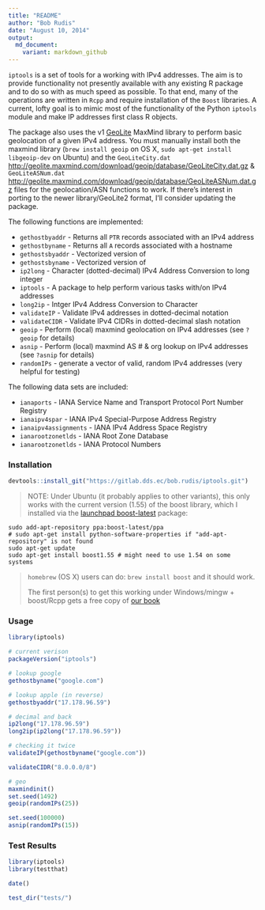 ```yaml
---
title: "README"
author: "Bob Rudis"
date: "August 10, 2014"
output:
  md_document:
    variant: markdown_github
---
```


`iptools` is a set of tools for a working with IPv4 addresses. The aim is to provide functionality not presently available with any existing R package and to do so with as much speed as possible. To that end, many of the operations are written in `Rcpp` and require installation of the `Boost` libraries. A current, lofty goal is to mimic most of the functionality of the Python `iptools` module and make IP addresses first class R objects.

The package also uses the v1 [GeoLite](http://dev.maxmind.com/geoip/legacy/geolite/) MaxMind library to perform basic geolocation of a given IPv4 address. You must manually install both the maxmind library (`brew install geoip` on OS X, `sudo apt-get install libgeoip-dev` on Ubuntu) and the `GeoLiteCity.dat` [http://geolite.maxmind.com/download/geoip/database/GeoLiteCity.dat.gz](http://geolite.maxmind.com/download/geoip/database/GeoLiteCity.dat.gz) & `GeoLiteASNum.dat`  [http://geolite.maxmind.com/download/geoip/database/GeoLiteASNum.dat.gz](http://geolite.maxmind.com/download/geoip/database/GeoLiteASNum.dat.gz) files for the geolocation/ASN functions to work. If there's interest in porting to the newer \code{libmaxminddb} library/GeoLite2 format, I'll consider updating the package.

The following functions are implemented:

- `gethostbyaddr` - Returns all `PTR` records associated with an IPv4 address
- `gethostbyname` - Returns all `A` records associated with a hostname
- `gethostsbyaddr` - Vectorized version of \code{gethostbyaddr}
- `gethostsbyname` - Vectorized version of \code{gethostbyname}
- `ip2long` - Character (dotted-decimal) IPv4 Address Conversion to long integer
- `iptools` - A package to help perform various tasks with/on IPv4 addresses
- `long2ip` - Intger IPv4 Address Conversion to Character
- `validateIP` - Validate IPv4 addresses in dotted-decimal notation
- `validateCIDR` - Validate IPv4 CIDRs in dotted-decimal slash notation
- `geoip` - Perform (local) maxmind geolocation on IPv4 addresses (see `?geoip` for details)
- `asnip` - Perform (local) maxmind AS # & org lookup on IPv4 addresses (see `?asnip` for details)
- `randomIPs` - generate a vector of valid, random IPv4 addresses (very helpful for testing)

The following data sets are included:

- `ianaports` - IANA Service Name and Transport Protocol Port Number Registry
- `ianaipv4spar` - IANA IPv4 Special-Purpose Address Registry
- `ianaipv4assignments` - IANA IPv4 Address Space Registry
- `ianarootzonetlds` - IANA Root Zone Database
- `ianarootzonetlds` - IANA Protocol Numbers


### Installation

```r
devtools::install_git("https://gitlab.dds.ec/bob.rudis/iptools.git")
```

>NOTE: Under Ubuntu (it probably applies to other variants), this only works with the current version (1.55) of the boost library, which I installed via the [launchpad boost-latest](https://launchpad.net/~boost-latest/+archive/ubuntu/ppa/+packages) package:

    sudo add-apt-repository ppa:boost-latest/ppa
    # sudo apt-get install python-software-properties if "add-apt-repository" is not found
    sudo apt-get update
    sudo apt-get install boost1.55 # might need to use 1.54 on some systems
    
>`homebrew` (OS X) users can do: `brew install boost` and it should work.
>
>The first person(s) to get this working under Windows/mingw + boost/Rcpp gets a free copy of [our book](http://dds.ec/amzn)


### Usage

```r
library(iptools)

# current verison
packageVersion("iptools")

# lookup google
gethostbyname("google.com")

# lookup apple (in reverse)
gethostbyaddr("17.178.96.59")

# decimal and back
ip2long("17.178.96.59")
long2ip(ip2long("17.178.96.59"))

# checking it twice
validateIP(gethostbyname("google.com"))

validateCIDR("8.0.0.0/8")

# geo
maxmindinit()
set.seed(1492)
geoip(randomIPs(25))

set.seed(100000)
asnip(randomIPs(15))
```

### Test Results

```r
library(iptools)
library(testthat)

date()

test_dir("tests/")

```
